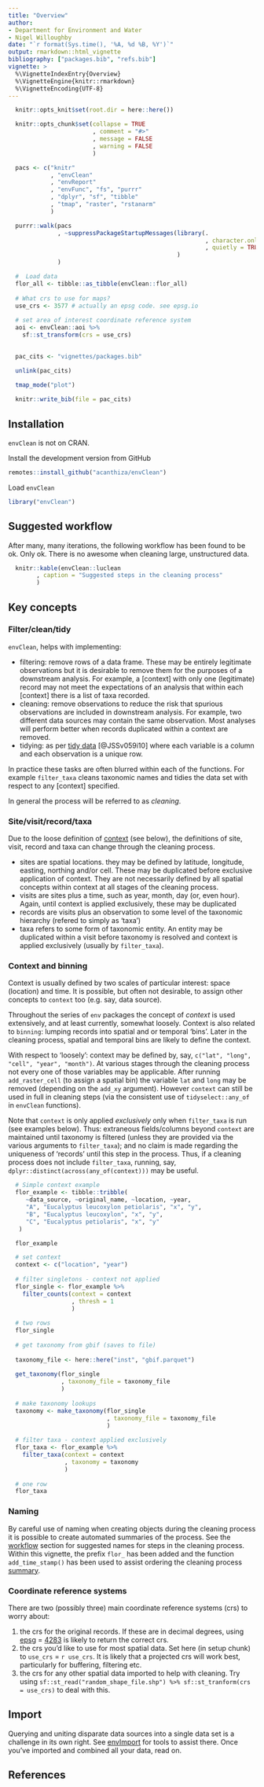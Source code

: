 ```yaml
---
title: "Overview"
author:
- Department for Environment and Water
- Nigel Willoughby
date: "`r format(Sys.time(), '%A, %d %B, %Y')`"
output: rmarkdown::html_vignette
bibliography: ["packages.bib", "refs.bib"]
vignette: >
  %\VignetteIndexEntry{Overview}
  %\VignetteEngine{knitr::rmarkdown}
  %\VignetteEncoding{UTF-8}
---
```


```r

  knitr::opts_knit$set(root.dir = here::here())

  knitr::opts_chunk$set(collapse = TRUE
                        , comment = "#>"
                        , message = FALSE
                        , warning = FALSE
                        )

```

```r

  pacs <- c("knitr"
            , "envClean"
            , "envReport"
            , "envFunc", "fs", "purrr"
            , "dplyr", "sf", "tibble"
            , "tmap", "raster", "rstanarm"
            )

  purrr::walk(pacs
              , ~suppressPackageStartupMessages(library(.
                                                        , character.only = TRUE
                                                        , quietly = TRUE)
                                                )
              )

  #  Load data
  flor_all <- tibble::as_tibble(envClean::flor_all)
  
  # What crs to use for maps?
  use_crs <- 3577 # actually an epsg code. see epsg.io
  
  # set area of interest coordinate reference system
  aoi <- envClean::aoi %>%
    sf::st_transform(crs = use_crs)
  
```

```r

  pac_cits <- "vignettes/packages.bib"

  unlink(pac_cits)

  tmap_mode("plot")
  
  knitr::write_bib(file = pac_cits)

```

## Installation

`envClean` is not on CRAN.

Install the development version from GitHub

```r
remotes::install_github("acanthiza/envClean")
```

Load `envClean`

```r
library("envClean")
```

## Suggested workflow {#workflow}

After many, many iterations, the following workflow has been found to be ok. Only ok. There is no awesome when cleaning large, unstructured data.

```r
  
  knitr::kable(envClean::luclean
        , caption = "Suggested steps in the cleaning process"
        )

```

## Key concepts

### Filter/clean/tidy

`envClean`, helps with implementing:

* filtering: remove rows of a data frame. These may be entirely legitimate observations but it is desirable to remove them for the purposes of a downstream analysis. For example, a [context] with only one (legitimate) record may not meet the expectations of an analysis that within each [context] there is a list of taxa recorded.
* cleaning: remove observations to reduce the risk that spurious observations are included in downstream analysis. For example, two different data sources may contain the same observation. Most analyses will perform better when records duplicated within a context are removed.
* tidying: as per [tidy data](https://www.jstatsoft.org/article/view/v059i10) [@JSSv059i10] where each variable is a column and each observation is a unique row.

In practice these tasks are often blurred within each of the functions. For example `filter_taxa` cleans taxonomic names and tidies the data set with respect to any [context] specified.

In general the process will be referred to as _cleaning_.

### Site/visit/record/taxa

Due to the loose definition of [context](#context) (see below), the definitions of site, visit, record and taxa can change through the cleaning process. 

* sites are spatial locations. they may be defined by latitude, longitude, easting, northing and/or cell. These may be duplicated before exclusive application of context. They are not necessarily defined by all spatial concepts within context at all stages of the cleaning process.
* visits are sites plus a time, such as year, month, day (or, even hour). Again, until context is applied exclusively, these may be duplicated
* records are visits plus an observation to some level of the taxonomic hierarchy (refered to simply as 'taxa')
* taxa refers to some form of taxonomic entity. An entity may be duplicated within a visit before taxonomy is resolved and context is applied exclusively (usually by `filter_taxa`).

### Context and binning {#context}

Context is usually defined by two scales of particular interest: space (location) and time. It is possible, but often not desirable, to assign other concepts to `context` too (e.g. say, data source).

Throughout the series of `env` packages the concept of _context_ is used extensively, and at least currently, somewhat loosely. Context is also related to `binning`: lumping records into spatial and or temporal 'bins'. Later in the cleaning process, spatial and temporal bins are likely to define the context.

With respect to 'loosely': context may be defined by, say, `c("lat", "long", "cell", "year", "month")`. At various stages through the cleaning process not every one of those variables may be applicable. After running `add_raster_cell` (to assign a spatial bin) the variable `lat` and `long` may be removed (depending on the `add_xy` argument). However `context` can still be used in full in cleaning steps (via the consistent use of `tidyselect::any_of` in `envClean` functions).

Note that `context` is only applied _exclusively_ only when `filter_taxa` is run (see examples below). Thus: extraneous fields/columns beyond `context` are maintained until taxonomy is filtered (unless they are provided via the various arguments to `filter_taxa`); and no claim is made regarding the uniqueness of 'records' until this step in the process. Thus, if a cleaning process does not include `filter_taxa`, running, say, `dplyr::distinct(across(any_of(context)))` may be useful.

```r

  # Simple context example
  flor_example <- tibble::tribble(
     ~data_source, ~original_name, ~location, ~year,
     "A", "Eucalyptus leucoxylon petiolaris", "x", "y",
     "B", "Eucalyptus leucoxylon", "x", "y",
     "C", "Eucalyptus petiolaris", "x", "y"
   )

  flor_example

  # set context 
  context <- c("location", "year")
  
  # filter singletons - context not applied
  flor_single <- flor_example %>%
    filter_counts(context = context
                  , thresh = 1
                  )
  
  # two rows
  flor_single
  
  # get taxonomy from gbif (saves to file)
  
  taxonomy_file <- here::here("inst", "gbif.parquet")
  
  get_taxonomy(flor_single
               , taxonomy_file = taxonomy_file
               )
  
  # make taxonomy lookups
  taxonomy <- make_taxonomy(flor_single
                            , taxonomy_file = taxonomy_file
                            )
      
  # filter taxa - context applied exclusively
  flor_taxa <- flor_example %>%
    filter_taxa(context = context
                , taxonomy = taxonomy
                )
  
  # one row
  flor_taxa

```

### Naming

By careful use of naming when creating objects during the cleaning process it is possible to create automated summaries of the process. See the [workflow](#workflow) section for suggested names for steps in the cleaning process. Within this vignette, the prefix `flor_` has been added and the function `add_time_stamp()` has been used to assist ordering the cleaning process [summary](#summary).

### Coordinate reference systems

There are two (possibly three) main coordinate reference systems (crs) to worry about:

1. the crs for the original records. If these are in decimal degrees, using [epsg](https://epsg.io/) = [4283](https://epsg.io/4283) is likely to return the correct crs.
2. the crs you'd like to use for most spatial data. Set here (in setup chunk) to `use_crs` = `r use_crs`. It is likely that a projected crs will work best, particularly for buffering, filtering etc.
3. the crs for any other spatial data imported to help with cleaning. Try using `sf::st_read("random_shape_file.shp") %>% sf::st_tranform(crs = use_crs)` to deal with this.


## Import

Querying and uniting disparate data sources into a single data set is a challenge in its own right. See [envImport](https://github.com/Acanthiza/envImport) for tools to assist there. Once you've imported and combined all your data, read on.

## References
